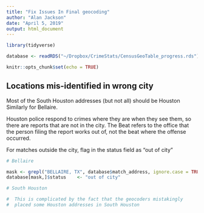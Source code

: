 ```yaml
---
title: "Fix Issues In Final geocoding"
author: "Alan Jackson"
date: "April 5, 2019"
output: html_document
---
```


```r

library(tidyverse)

database <- readRDS("~/Dropbox/CrimeStats/CensusGeoTable_progress.rds")

knitr::opts_chunk$set(echo = TRUE)
```

## Locations mis-identified in wrong city

Most of the South Houston addresses (but not all) should be Houston
Similarly for Bellaire.

Houston police respond to crimes where they are when they see them, so
there are reports that are not in the city. The Beat refers to the office
that the person filing the report works out of, not the beat where the
offense occurred.

For matches outside the city, flag in the status field as "out of city"

```r

# Bellaire

mask <- grepl("BELLAIRE, TX", database$match_address, ignore.case = TRUE)
database[mask,]$status    <- "out of city"

# South Houston

#  This is complicated by the fact that the geocoders mistakingly
#  placed some Houston addresses in South Houston




```


